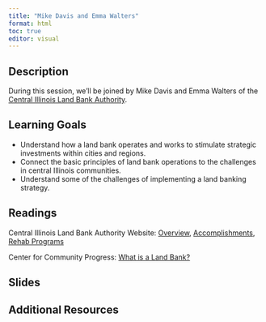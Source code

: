 ```yaml
---
title: "Mike Davis and Emma Walters"
format: html
toc: true
editor: visual
---
```


## Description

During this session, we'll be joined by Mike Davis and Emma Walters of the [Central Illinois Land Bank Authority](https://www.cilba.org).

## Learning Goals

-   Understand how a land bank operates and works to stimulate strategic investments within cities and regions.
-   Connect the basic principles of land bank operations to the challenges in central Illinois communities.
-   Understand some of the challenges of implementing a land banking strategy.

## Readings

Central Illinois Land Bank Authority Website: [Overview](https://www.cilba.org/about/), [Accomplishments](https://www.cilba.org/accomplishments/), [Rehab Programs](https://www.cilba.org/programs/homeowner-occupied-rehab-program/)

Center for Community Progress: [What is a Land Bank?](https://communityprogress.org/blog/what-is-a-land-bank/)

## Slides

## Additional Resources
